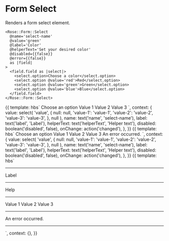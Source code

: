 
<Meta title="Rose/Form/Select" component="Form/Select" />

# Form Select

Renders a form select element.

```htmlbars
<Rose::Form::Select
  @name='select-name'
  @value='green'
  @label='Color'
  @helperText='Set your desired color'
  @disabled={{false}}
  @error={{false}}
  as |field|
>
  <field.field as |select|>
    <select.option>Choose a color</select.option>
    <select.option @value='red'>Red</select.option>
    <select.option @value='green'>Green</select.option>
    <select.option @value='blue'>Blue</select.option>
  </field.field>
</Rose::Form::Select>
```

<Preview>
  <Story name="Basic" height="10rem">
    {{
      template: hbs`
      <Rose::Form::Select
        @name={{name}}
        @value={{value}}
        @label={{label}}
        @helperText={{helperText}}
        @disabled={{disabled}}
        @error={{false}}
        @onChange={{fn onChange}}
        as |field|
      >
        <field.field as |select|>
          <select.option>Choose an option</select.option>
          <select.option @value="value-1">Value 1</select.option>
          <select.option @value="value-2">Value 2</select.option>
          <select.option @value="value-3">Value 3</select.option>
        </field.field>
      </Rose::Form::Select>
    `,
      context: {
        value: select(
          'value',
          {
            null: null,
            'value-1': 'value-1',
            'value-2': 'value-2',
            'value-3': 'value-3',
          },
          null
        ),
        name: text('name', 'select-name'),
        label: text('label', 'Label'),
        helperText: text('helperText', 'Helper text'),
        disabled: boolean('disabled', false),
        onChange: action('changed'),
      },
    }}
  </Story>
</Preview>

<Preview>
  <Story name="Select with Errors" height="10rem">
    {{
      template: hbs`
      <Rose::Form::Select
        @name={{name}}
        @value={{value}}
        @label={{label}}
        @helperText={{helperText}}
        @disabled={{disabled}}
        @error={{true}}
        @onChange={{fn onChange}}
        as |field|
      >
        <field.field as |select|>
          <select.option>Choose an option</select.option>
          <select.option @value="value-1">Value 1</select.option>
          <select.option @value="value-2">Value 2</select.option>
          <select.option @value="value-3">Value 3</select.option>
        </field.field>
        <field.errors as |errors|>
          <errors.message>An error occurred.</errors.message>
        </field.errors>
      </Rose::Form::Select>
    `,
      context: {
        value: select(
          'value',
          {
            null: null,
            'value-1': 'value-1',
            'value-2': 'value-2',
            'value-3': 'value-3',
          },
          null
        ),
        name: text('name', 'select-name'),
        label: text('label', 'Label'),
        helperText: text('helperText', 'Helper text'),
        disabled: boolean('disabled', false),
        onChange: action('changed'),
      },
    }}
  </Story>
</Preview>

<Preview>
  <Story name="Fully Contextual Select">
    {{
      template: hbs`
      <Rose::Form::Select @value="value-3" @error={{true}} @contextual={{true}} as |field|>
        <hr />
        <field.label>Label</field.label>
        <hr />
        <field.helperText>Help</field.helperText>
        <hr />
        <field.field as |select|>
          <select.option @value="value-1">Value 1</select.option>
          <select.option @value="value-2">Value 2</select.option>
          <select.option @value="value-3">Value 3</select.option>
        </field.field>
        <hr />
        <field.errors as |errors|>
          <errors.message>An error occurred.</errors.message>
        </field.errors>
        <hr />
      </Rose::Form::Select>
    `,
      context: {},
    }}
  </Story>
</Preview>
